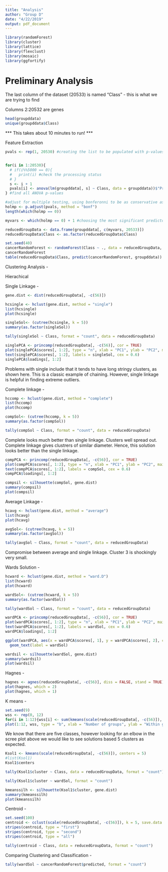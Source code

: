 ```yaml
---
title: "Analysis"
author: "Group D"
date: "4/22/2019"
output: pdf_document
---
```



```r
library(randomForest)
library(cluster)
library(lattice)
library(flexclust)
library(mosaic) 
library(ggfortify)
```

# Preliminary Analysis

The last column of the dataset (20533) is named "Class" - this is what we are trying to find

Columns 2:20532 are genes

```r
head(groupddata)
unique(groupddata$Class)
```


*** This takes about 10 minutes to run! ***

Feature Extraction

```r
pvals <- rep(1, 20530) #creating the list to be populated with p-values


for(i in 1:20530){
  # if(i%%5000 == 0){
  #   print(i) #check the processing status
  # }
  s <- i + 1
  pvals[i] <- anova(lm(groupddata[, s] ~ Class, data = groupddata))$"Pr(>F)"[1]
} #find all ANOVA p-values

#adjust for multiple testing, using bonferonni to be as conservative as possible
holmp <- p.adjust(pvals, method = "bonf")
length(which(holmp == 0))

myvars <- which(holmp == 0) + 1 #choosing the most significant predictors

reducedGroupData <- data.frame(groupddata[, c(myvars, 20533)])
reducedGroupData$Class <- as.factor(reducedGroupData$Class)

```





```r
set.seed(40)
cancerRandomForest <- randomForest(Class ~ ., data = reducedGroupData, mtry = 10, ntree = 100, importance = T, proximity = T)
cancerRandomForest
table(reducedGroupData$Class, predict(cancerRandomForest, groupddata))
```



Clustering Analysis - 

Hierachical 

Single Linkage  - 

```r
gene.dist <- dist(reducedGroupData[, -c(56)])
```

```r
hcsingle <- hclust(gene.dist, method = "single")
list(hcsingle)
plot(hcsingle)
```

```r
singleSol<- (cutree(hcsingle, k = 5))
summary(as.factor(singleSol))
```


```r
tally(singleSol ~ Class, format = "count", data = reducedGroupData)
```


```r
singlePCA <- princomp(reducedGroupData[, -c(56)], cor = TRUE)
plot(singlePCA$scores[, 1:2], type = "n", xlab = "PC1", ylab = "PC2", main = "Single Five cluster solution") #blank!
text(singlePCA$scores[, 1:2], labels = singleSol, cex = 0.6)
singlePCA$loadings[, 1:2]
```
Problems with single include that it tends to have long stringy clusters, as shown here. This is a classic example of chaining. However, single linkage is helpful in finding extreme outliers. 


Complete linkage - 

```r
hccomp <- hclust(gene.dist, method = "complete")
list(hccomp)
plot(hccomp)
```

```r
compSol<- (cutree(hccomp, k = 5))
summary(as.factor(compSol))
```

```r
tally(compSol ~ Class, format = "count", data = reducedGroupData)
```

Complete looks much better than single linkage. Clusters well spread out. Complete linkage gives clustrers of similar diameter. Hence, this solution looks better than the single linkage. 

```r
compPCA <- princomp(reducedGroupData[, -c(56)], cor = TRUE)
plot(compPCA$scores[, 1:2], type = "n", xlab = "PC1", ylab = "PC2", main = "Complete Linkage's Five cluster solution") 
text(compPCA$scores[, 1:2], labels = compSol, cex = 0.6)
compPCA$loadings[, 1:2]
```



```r
compsil <- silhouette(compSol, gene.dist)
summary(compsil)
plot(compsil)
```


Average Linkage - 
```r
hcavg <- hclust(gene.dist, method = "average")
list(hcavg)
plot(hcavg)
```


```r
avgSol<- (cutree(hcavg, k = 5))
summary(as.factor(avgSol))
```


```r
tally(avgSol ~ Class, format = "count", data = reducedGroupData)
```
Compromise between average and single linkage. Cluster 3 is shockingly very small. 

Wards Solution - 

```r
hcward <- hclust(gene.dist, method = "ward.D")
list(hcward)
plot(hcward)
```

```r
wardSol<- (cutree(hcward, k = 5))
summary(as.factor(wardSol))
```

```r
tally(wardSol ~ Class, format = "count", data = reducedGroupData)
```


```r
wardPCA <- princomp(reducedGroupData[, -c(56)], cor = TRUE)
plot(wardPCA$scores[, 1:2], type = "n", xlab = "PC1", ylab = "PC2", main = "Ward's Five cluster solution") 
text(wardPCA$scores[, 1:2], labels = wardSol, cex = 0.6)
wardPCA$loadings[, 1:2]

ggplot(wardPCA, aes(x = wardPCA$scores[, 1], y = wardPCA$scores[, 2], color = reducedGroupData$Class)) +
  geom_text(label = wardSol)
```


```r
wardsil <- silhouette(wardSol, gene.dist)
summary(wardsil)
plot(wardsil)
```


Hagnes - 


```r
hagnes <- agnes(reducedGroupData[, -c(56)], diss = FALSE, stand = TRUE)
plot(hagnes, which = 2)
plot(hagnes, which = 1) 
```



K means - 

```r
set.seed(9)
wss <- rep(0, 12) 
for(i in 1:12){wss[i] <- sum(kmeans(scale(reducedGroupData[, -c(56)]), centers = i)$withinss)}                   
plot(1:12, wss, type = "b", xlab = "Number of groups", ylab = "Within groups sum of squares")
```

We know that there are five classes, however looking for an elbow in the scree plot above we would like to see solutions based 5 clusters as expected.  


```r
Ksol1 <- kmeans(scale(reducedGroupData[, -c(56)]), centers = 5) 
#list(Ksol1)
Ksol1$centers
```

```r
tally(Ksol1$cluster ~ Class, data = reducedGroupData, format = "count")
```

```r
tally(Ksol1$cluster ~ wardSol, format = "count")
```

```r
kmeanssilh <- silhouette(Ksol1$cluster, gene.dist)
summary(kmeanssilh)
plot(kmeanssilh)
```

Centroid - 

```r
set.seed(100)
centroid <- cclust(scale(reducedGroupData[, -c(56)]), k = 5, save.data = TRUE)
stripes(centroid, type = "first") 
stripes(centroid, type = "second") 
stripes(centroid, type = "all")
```

```r
tally(centroid ~ Class, data = reducedGroupData, format = "count")
```


Comparing Clustering and Classification - 

```r
tally(wardSol ~ cancerRandomForest$predicted, format = "count")
```

